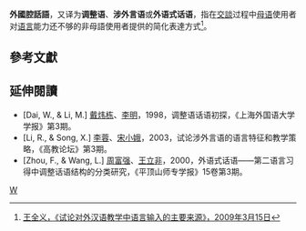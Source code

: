 '''外國腔話語'''，又译为'''调整语'''、'''涉外言语'''或'''外语式话语'''，指在[[交談|交談]]过程中[[母语|母语]]使用者对[[语言|语言]]能力还不够的非母語使用者提供的简化表達方式<ref>[http://qkzz.net/article/892a32eb-8418-4b38-9200-2187a1f5670a.htm 王全义，《试论对外汉语教学中语言输入的主要来源》，2009年3月15日]</ref>。

==參考文獻==
<div class="references-small">
<references></references>
</div>

==延伸閱讀==
{{refbegin}}
* [Dai, W., & Li, M.] [[戴炜栋|戴炜栋]]、[[李明|李明]]，1998，调整语话语初探，《上海外国语大学学报》第3期。
* [Li, R., & Song, X.] [[李蓉|李蓉]]、[[宋小娥|宋小娥]]，2003，试论涉外言语的语言特征和教学策略，《高教论坛》第3期。
* [Zhou, F., & Wang, L.] [[周富强|周富强]]、[[王立非|王立非]]，2000，外语式话语——第二语言习得中调整话语结构的分类研究，《平顶山师专学报》15卷第3期。
{{refend}}

{{语言学小作品}}
[[Category:語言學|W]]